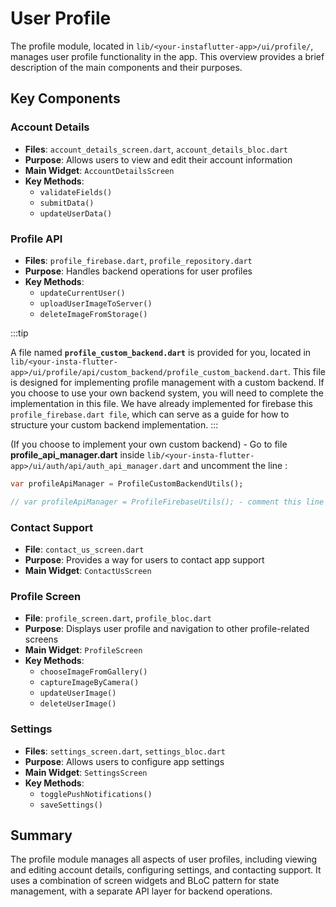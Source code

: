 # User Profile

The profile module, located in `lib/<your-instaflutter-app>/ui/profile/`, manages user profile functionality in the app. This overview provides a brief description of the main components and their purposes.

## Key Components

### Account Details

- **Files**: `account_details_screen.dart`, `account_details_bloc.dart`
- **Purpose**: Allows users to view and edit their account information
- **Main Widget**: `AccountDetailsScreen`
- **Key Methods**:
  - `validateFields()`
  - `submitData()`
  - `updateUserData()`

### Profile API

- **Files**: `profile_firebase.dart`, `profile_repository.dart`
- **Purpose**: Handles backend operations for user profiles
- **Key Methods**:
  - `updateCurrentUser()`
  - `uploadUserImageToServer()`
  - `deleteImageFromStorage()`

:::tip

A file named **`profile_custom_backend.dart`** is provided for you, located in `lib/<your-insta-flutter-app>/ui/profile/api/custom_backend/profile_custom_backend.dart`. This file is designed for implementing profile management with a custom backend. If you choose to use your own backend system, you will need to complete the implementation in this file. We have already implemented for firebase this `profile_firebase.dart file`, which can serve as a guide for how to structure your custom backend implementation.
:::

(If you choose to implement your own custom backend) - Go to file **profile_api_manager.dart** inside `lib/<your-insta-flutter-app>/ui/auth/api/auth_api_manager.dart` and uncomment the line :

```dart
var profileApiManager = ProfileCustomBackendUtils();

// var profileApiManager = ProfileFirebaseUtils(); - comment this line

```

### Contact Support

- **File**: `contact_us_screen.dart`
- **Purpose**: Provides a way for users to contact app support
- **Main Widget**: `ContactUsScreen`

### Profile Screen

- **File**: `profile_screen.dart`, `profile_bloc.dart`
- **Purpose**: Displays user profile and navigation to other profile-related screens
- **Main Widget**: `ProfileScreen`
- **Key Methods**:
  - `chooseImageFromGallery()`
  - `captureImageByCamera()`
  - `updateUserImage()`
  - `deleteUserImage()`

### Settings

- **Files**: `settings_screen.dart`, `settings_bloc.dart`
- **Purpose**: Allows users to configure app settings
- **Main Widget**: `SettingsScreen`
- **Key Methods**:
  - `togglePushNotifications()`
  - `saveSettings()`

## Summary

The profile module manages all aspects of user profiles, including viewing and editing account details, configuring settings, and contacting support. It uses a combination of screen widgets and BLoC pattern for state management, with a separate API layer for backend operations.
